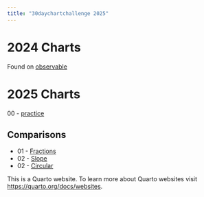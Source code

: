 ```yaml
---
title: "30daychartchallenge 2025"
---
```


# 2024 Charts

Found on [observable](https://observablehq.com/@ericws?tab=notebooks)

# 2025 Charts
00 - [practice](charts/practice01/practice01.qmd)

## Comparisons

- 01 - [Fractions](charts/01fractions/01fractions.qmd)
- 02 - [Slope](charts/02slope/02slope.qmd)
- 02 - [Circular](charts/03circular/03circular.qmd)



This is a Quarto website.
To learn more about Quarto websites visit <https://quarto.org/docs/websites>.
